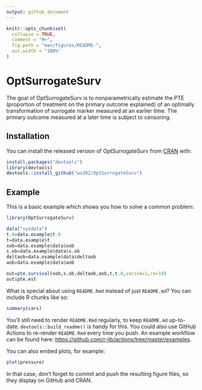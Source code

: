 ```yaml
---
output: github_document
---
```


<!-- README.md is generated from README.Rmd. Please edit that file -->

```r
knitr::opts_chunk$set(
  collapse = TRUE,
  comment = "#>",
  fig.path = "man/figures/README-",
  out.width = "100%"
)
```

# OptSurrogateSurv

<!-- badges: start -->
<!-- badges: end -->

The goal of OptSurrogateSurv is to nonparametrically estimate the PTE (proportion of treatment on the primary outcome explained) of an optimally transformation of surrogate marker measured at an earlier time. The primary outcome measured at a later time is subject to censoring.

## Installation

You can install the released version of OptSurrogateSurv from [CRAN](https://github.com/wx202/OptSurrogateSurv.git) with:

``` r
install.packages("devtools")
library(devtools)
devtools::install_github("wx202/OptSurrogateSurv")

```


## Example

This is a basic example which shows you how to solve a common problem:

```r
library(OptSurrogateSurv)

data("sysdata")
t.0=data.example$t.0
t=data.example$t
xob=data.example$data$xob
s.ob=data.example$data$s.ob
deltaob=data.example$data$deltaob
aob=data.example$data$aob

out=pte.survival(xob,s.ob,deltaob,aob,t,t.0,varind=1,re=10)
out$pte.est

```

What is special about using `README.Rmd` instead of just `README.md`? You can include R chunks like so:

```r
summary(cars)
```

You'll still need to render `README.Rmd` regularly, to keep `README.md` up-to-date. `devtools::build_readme()` is handy for this. You could also use GitHub Actions to re-render `README.Rmd` every time you push. An example workflow can be found here: <https://github.com/r-lib/actions/tree/master/examples>.

You can also embed plots, for example:

```r
plot(pressure)
```

In that case, don't forget to commit and push the resulting figure files, so they display on GitHub and CRAN.
